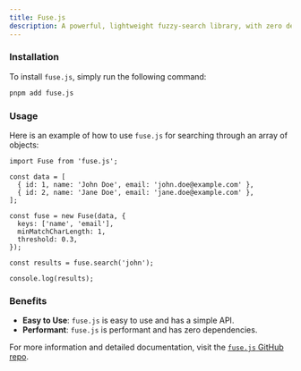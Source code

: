 ```yaml
---
title: Fuse.js
description: A powerful, lightweight fuzzy-search library, with zero dependencies.
---
```


### Installation

To install `fuse.js`, simply run the following command:

```sh Terminal
pnpm add fuse.js
```

### Usage

Here is an example of how to use `fuse.js` for searching through an array of objects:

```tsx search.ts
import Fuse from 'fuse.js';

const data = [
  { id: 1, name: 'John Doe', email: 'john.doe@example.com' },
  { id: 2, name: 'Jane Doe', email: 'jane.doe@example.com' },
];

const fuse = new Fuse(data, {
  keys: ['name', 'email'],
  minMatchCharLength: 1,
  threshold: 0.3,
});

const results = fuse.search('john');

console.log(results);
```

### Benefits

- <Icon icon="check" iconType="solid" /> **Easy to Use**: `fuse.js` is easy to use and has a simple API.
- <Icon icon="check" iconType="solid" /> **Performant**: `fuse.js` is performant and has zero dependencies.

For more information and detailed documentation, visit the [`fuse.js` GitHub repo](https://github.com/krisk/fuse).
